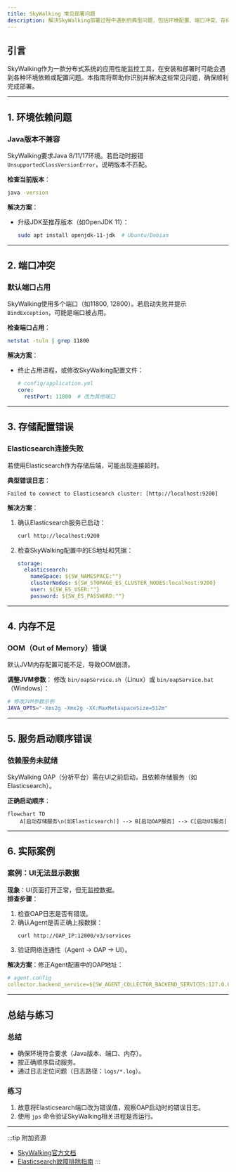 ```yaml
---
title: SkyWalking 常见部署问题
description: 解决SkyWalking部署过程中遇到的典型问题，包括环境配置、端口冲突、存储设置等常见错误的排查与修复方法。
---
```


## 引言

SkyWalking作为一款分布式系统的应用性能监控工具，在安装和部署时可能会遇到各种环境依赖或配置问题。本指南将帮助你识别并解决这些常见问题，确保顺利完成部署。

---

## 1. 环境依赖问题

### Java版本不兼容
SkyWalking要求Java 8/11/17环境。若启动时报错 `UnsupportedClassVersionError`，说明版本不匹配。

**检查当前版本**：
```bash
java -version
```

**解决方案**：
- 升级JDK至推荐版本（如OpenJDK 11）：
  ```bash
  sudo apt install openjdk-11-jdk  # Ubuntu/Debian
  ```

---

## 2. 端口冲突

### 默认端口占用
SkyWalking使用多个端口（如11800, 12800）。若启动失败并提示 `BindException`，可能是端口被占用。

**检查端口占用**：
```bash
netstat -tuln | grep 11800
```

**解决方案**：
- 终止占用进程，或修改SkyWalking配置文件：
  ```yaml
  # config/application.yml
  core:
    restPort: 11800  # 改为其他端口
  ```

---

## 3. 存储配置错误

### Elasticsearch连接失败
若使用Elasticsearch作为存储后端，可能出现连接超时。

**典型错误日志**：
```
Failed to connect to Elasticsearch cluster: [http://localhost:9200]
```

**解决方案**：
1. 确认Elasticsearch服务已启动：
   ```bash
   curl http://localhost:9200
   ```
2. 检查SkyWalking配置中的ES地址和凭据：
   ```yaml
   storage:
     elasticsearch:
       nameSpace: ${SW_NAMESPACE:""}
       clusterNodes: ${SW_STORAGE_ES_CLUSTER_NODES:localhost:9200}
       user: ${SW_ES_USER:""}
       password: ${SW_ES_PASSWORD:""}
   ```

---

## 4. 内存不足

### OOM（Out of Memory）错误
默认JVM内存配置可能不足，导致OOM崩溃。

**调整JVM参数**：
修改 `bin/oapService.sh`（Linux）或 `bin/oapService.bat`（Windows）：
```bash
# 修改JVM参数示例
JAVA_OPTS="-Xms2g -Xmx2g -XX:MaxMetaspaceSize=512m"
```

---

## 5. 服务启动顺序错误

### 依赖服务未就绪
SkyWalking OAP（分析平台）需在UI之前启动，且依赖存储服务（如Elasticsearch）。

**正确启动顺序**：
```mermaid
flowchart TD
    A[启动存储服务\n(如Elasticsearch)] --> B[启动OAP服务] --> C[启动UI服务]
```

---

## 6. 实际案例

### 案例：UI无法显示数据
**现象**：UI页面打开正常，但无监控数据。<br />
**排查步骤**：
1. 检查OAP日志是否有错误。
2. 确认Agent是否正确上报数据：
   ```bash
   curl http://OAP_IP:12800/v3/services
   ```
3. 验证网络连通性（Agent → OAP → UI）。

**解决方案**：修正Agent配置中的OAP地址：
```yaml
# agent.config
collector.backend_service=${SW_AGENT_COLLECTOR_BACKEND_SERVICES:127.0.0.1:11800}
```

---

## 总结与练习

### 总结
- 确保环境符合要求（Java版本、端口、内存）。
- 按正确顺序启动服务。
- 通过日志定位问题（日志路径：`logs/*.log`）。

### 练习
1. 故意将Elasticsearch端口改为错误值，观察OAP启动时的错误日志。
2. 使用 `jps` 命令验证SkyWalking相关进程是否运行。

---

:::tip 附加资源
- [SkyWalking官方文档](https://skywalking.apache.org/docs/)
- [Elasticsearch故障排除指南](https://www.elastic.co/guide/en/elasticsearch/reference/current/troubleshooting.html)
:::